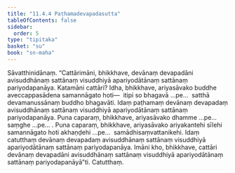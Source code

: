 ```yaml
---
title: "11.4.4 Paṭhamadevapadasutta"
tableOfContents: false
sidebar:
  order: 5
type: "tipitaka"
basket: "su"
book: "sn-maha"
---
```



<DynamicBreadcrumb />

<Division number="1030" book="sn-maha">

<Paragraph number="2009" book="sn-maha">
Sāvatthinidānaṃ. “Cattārimāni, bhikkhave, devānaṃ devapadāni avisuddhānaṃ sattānaṃ visuddhiyā apariyodātānaṃ sattānaṃ pariyodapanāya.
</Paragraph>

<Paragraph number="2010" book="sn-maha">
Katamāni cattāri? Idha, bhikkhave, ariyasāvako buddhe aveccappasādena samannāgato hoti—  itipi so bhagavā …pe…  satthā devamanussānaṃ buddho bhagavāti. Idaṃ paṭhamaṃ devānaṃ devapadaṃ avisuddhānaṃ sattānaṃ visuddhiyā apariyodātānaṃ sattānaṃ pariyodapanāya.
</Paragraph>

<Paragraph number="2011" book="sn-maha">
Puna caparaṃ, bhikkhave, ariyasāvako dhamme …pe…  saṃghe …pe… .
</Paragraph>

<Paragraph number="2012" book="sn-maha">
Puna caparaṃ, bhikkhave, ariyasāvako ariyakantehi sīlehi samannāgato hoti akhaṇḍehi …pe…  samādhisaṃvattanikehi. Idaṃ catutthaṃ devānaṃ devapadaṃ avisuddhānaṃ sattānaṃ visuddhiyā apariyodātānaṃ sattānaṃ pariyodapanāya. Imāni kho, bhikkhave, cattāri devānaṃ devapadāni avisuddhānaṃ sattānaṃ visuddhiyā apariyodātānaṃ sattānaṃ pariyodapanāyā”ti.

</Paragraph>
</Division>

<Paragraph number="2013" type="center" book="sn-maha">
Catutthaṃ.
</Paragraph>